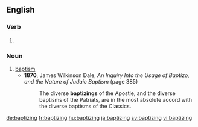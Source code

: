 
==English==

===Verb===
{{head|en}}

# {{present participle of|baptize|lang=en}}

===Noun===
{{en-noun}}

# [[baptism]]
#* '''1870''', James Wilkinson Dale, ''An Inquiry Into the Usage of Baptizo, and the Nature of Judaic Baptism'' (page 385)
#*: The diverse '''baptizings''' of the Apostle, and the diverse baptisms of the Patriats, are in the most absolute accord with the diverse baptisms of the Classics.

[[de:baptizing]]
[[fr:baptizing]]
[[hu:baptizing]]
[[ja:baptizing]]
[[sv:baptizing]]
[[vi:baptizing]]